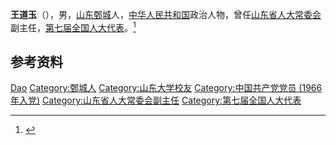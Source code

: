 '''王道玉'''（{{bd|1941年|12月|}}），男，[[山东|山东]][[鄄城|鄄城]]人，[[中华人民共和国|中华人民共和国]]政治人物，曾任[[山东省人大常委会|山东省人大常委会]]副主任，[[第七届全国人大代表|第七届全国人大代表]]。<ref>{{Cite book|title=中华人民共和国职官志|author=何虎生, 李耀东, 向常福主编|publisher=中国社会出版社|year=2003|isbn=9787800883934|location=北京|pages=}}</ref>

== 参考资料 ==
{{reflist}}

{{中国人物小作品}}

{{Authority control}}
{{DEFAULTSORT:Wang王}}
[[Category:王姓|Dao]]
[[Category:鄄城人|Category:鄄城人]]
[[Category:山东大学校友|Category:山东大学校友]]
[[Category:中国共产党党员_(1966年入党)|Category:中国共产党党员 (1966年入党)]]
[[Category:山东省人大常委会副主任|Category:山东省人大常委会副主任]]
[[Category:第七届全国人大代表|Category:第七届全国人大代表]]